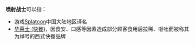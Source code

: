 '''喷射战士'''可以指：
*游戏[[Splatoon|Splatoon]]中国大陆地区译名
*[[华莱士_(快餐)|华莱士 (快餐)]]，因食安、口感等因素造成部分顾客食用后拉稀、呕吐而被称其为绰号的西式快餐品牌
{{disambig|Cat=四字消歧义}}
